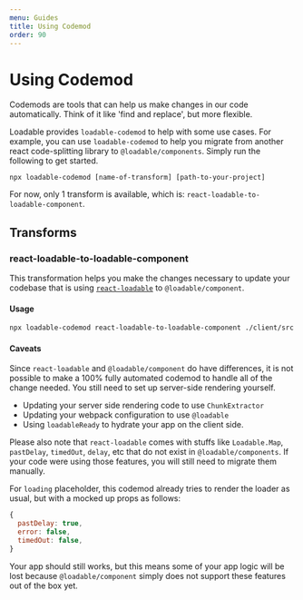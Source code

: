 ```yaml
---
menu: Guides
title: Using Codemod
order: 90
---
```


# Using Codemod

Codemods are tools that can help us make changes in our code automatically. Think of it like 'find and replace', but more flexible. 

Loadable provides `loadable-codemod` to help with some use cases. 
For example, you can use `loadable-codemod` to help you migrate from another react code-splitting library to `@loadable/components`. 
Simply run the following to get started.
```
npx loadable-codemod [name-of-transform] [path-to-your-project]
```

For now, only 1 transform is available, which is: `react-loadable-to-loadable-component`.

## Transforms
### react-loadable-to-loadable-component
This transformation helps you make the changes necessary to update your codebase that is using [`react-loadable`](https://github.com/jamiebuilds/react-loadable) to `@loadable/component`.

#### Usage 
```sh
npx loadable-codemod react-loadable-to-loadable-component ./client/src
```
#### Caveats
Since `react-loadable` and `@loadable/component` do have differences, it is not possible to make a 100% fully automated codemod to handle all of the change needed.
You still need to set up server-side rendering yourself.
  - Updating your server side rendering code to use `ChunkExtractor`
  - Updating your webpack configuration to use `@loadable`
  - Using `loadableReady` to hydrate your app on the client side.

Please also note that `react-loadable` comes with stuffs like `Loadable.Map`, `pastDelay`, `timedOut`, `delay`, etc that do not exist in `@loadable/components`.
If your code were using those features, you will still need to migrate them manually. 

For `loading` placeholder, this codemod already tries to render the loader as usual, but with a mocked up props as follows:
```javascript
{
  pastDelay: true,
  error: false,
  timedOut: false,
}
```
Your app should still works, but this means some of your app logic will be lost because `@loadable/component` simply does not support these features out of the box yet. 
